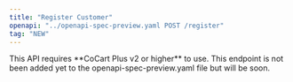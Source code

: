 ```yaml
---
title: "Register Customer"
openapi: "../openapi-spec-preview.yaml POST /register"
tag: "NEW"
---
```


<Warning>
    This API requires **CoCart Plus v2 or higher** to use.
</Warning>

<Note>
    This endpoint is not been added yet to the openapi-spec-preview.yaml file but will be soon.
</Note>
